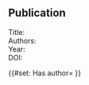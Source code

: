 ﻿<!-- Title: Template:Publication -->
== Publication ==
; Title: {{{Title|}}}
; Authors: {{{Authors|}}}
; Year: {{{Year|}}}
; DOI: {{{DOI|}}}

{{#set: Has author={{{Authors|}}} }}
